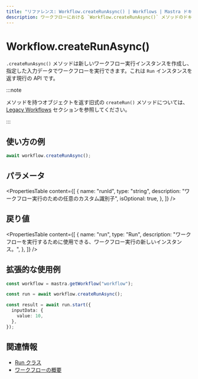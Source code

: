 ```yaml
---
title: "リファレンス: Workflow.createRunAsync() | Workflows | Mastra ドキュメント"
description: ワークフローにおける `Workflow.createRunAsync()` メソッドのドキュメント。新規のワークフロー実行インスタンスを作成します。
---
```


# Workflow.createRunAsync()

`.createRunAsync()` メソッドは新しいワークフロー実行インスタンスを作成し、指定した入力データでワークフローを実行できます。これは `Run` インスタンスを返す現行の API です。

:::note

メソッドを持つオブジェクトを返す旧式の `createRun()` メソッドについては、[Legacy Workflows](../../legacyWorkflows/createRun) セクションを参照してください。

:::

## 使い方の例

```typescript copy
await workflow.createRunAsync();
```


## パラメータ

<PropertiesTable
  content={[
    {
      name: "runId",
      type: "string",
      description: "ワークフロー実行のための任意のカスタム識別子",
      isOptional: true,
    },
  ]}
/>

## 戻り値

<PropertiesTable
  content={[
    {
      name: "run",
      type: "Run",
      description:
        "ワークフローを実行するために使用できる、ワークフロー実行の新しいインスタンス。",
    },
  ]}
/>

## 拡張的な使用例

```typescript showLineNumbers copy
const workflow = mastra.getWorkflow("workflow");

const run = await workflow.createRunAsync();

const result = await run.start({
  inputData: {
    value: 10,
  },
});
```


## 関連情報

- [Run クラス](../run)
- [ワークフローの概要](/docs/workflows/overview)